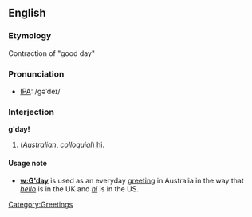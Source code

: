 ==English==
===Etymology===
Contraction of "good day"

===Pronunciation===
*[[IPA]]: /gəˈdeɪ/

===Interjection===
'''g'day!'''

#(''Australian'', ''colloquial'') [[hi]].

====Usage note====
*'''[[w:G'day]]''' is used as an everyday [[greeting]] in Australia in the way that ''[[hello]]'' is in the UK and ''[[hi]]'' is in the US.

[[Category:Greetings]]